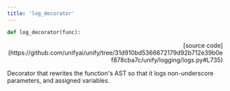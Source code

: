 ```yaml
---
title: 'log_decorator'
---
```


```python
def log_decorator(func):
```

<p align="right">[source code](https://github.com/unifyai/unify/tree/31d910bd5366672179d92b712e39b0ef878cba7c/unify/logging/logs.py#L735)</p>

Decorator that rewrites the function's AST so that it logs non-underscore
parameters, and assigned variables.